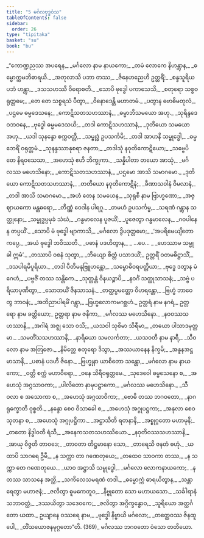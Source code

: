 ```yaml
---
title: "5 မင်္ဂလဗုဒ္ဓဝံသ"
tableOfContents: false
sidebar:
  order: 26
type: "tipitaka"
basket: "su"
book: "bu"
---
```



<DynamicBreadcrumb />

<Division number="1" book="bu">

<Paragraph number="343" type="verses" book="bu">
_“ကောဏ္ဍညဿ အပရေန,_  
_မင်္ဂလော နာမ နာယကော;_  
_တမံ လောကေ နိဟန္တွာန,_  
_ဓမ္မောက္ကမဘိဓာရယိ._  

</Paragraph>

</Division>
<Division number="2" book="bu">

<Paragraph number="344" type="verses" book="bu">
_အတုလာသိ ပဘာ တဿ,_  
_ဇိနေဟညေဟိ ဥတ္တရိံ;_  
_စန္ဒသူရိယပဘံ ဟန္တွာ,_  
_ဒသသဟဿီ ဝိရောစတိ._  

</Paragraph>

</Division>
<Division number="3" book="bu">

<Paragraph number="345" type="verses" book="bu">
_သောပိ ဗုဒ္ဓေါ ပကာသေသိ,_  
_စတုရော သစ္စဝရုတ္တမေ;_  
_တေ တေ သစ္စရသံ ပီတွာ,_  
_ဝိနောဒေန္တိ မဟာတမံ._  

</Paragraph>

</Division>
<Division number="4" book="bu">

<Paragraph number="346" type="verses" book="bu">
_ပတွာန ဗောဓိမတုလံ,_  
_ပဌမေ ဓမ္မဒေသနေ;_  
_ကောဋိသတသဟဿာနံ,_  
_ဓမ္မာဘိသမယော အဟု._  

</Paragraph>

</Division>
<Division number="5" book="bu">

<Paragraph number="347" type="verses" book="bu">
_သုရိန္ဒဒေဝဘဝနေ,_  
_ဗုဒ္ဓေါ ဓမ္မမဒေသယိ;_  
_တဒါ ကောဋိသဟဿာနံ,_  
_ဒုတိယော သမယော အဟု._  

</Paragraph>

</Division>
<Division number="6" book="bu">

<Paragraph number="348" type="verses" book="bu">
_ယဒါ သုနန္ဒော စက္ကဝတ္တီ,_  
_သမ္ဗုဒ္ဓံ ဥပသင်္ကမိ;_  
_တဒါ အာဟနိ သမ္ဗုဒ္ဓေါ,_  
_ဓမ္မဘေရိံ ဝရုတ္တမံ._  

</Paragraph>

</Division>
<Division number="7" book="bu">

<Paragraph number="349" type="verses" book="bu">
_သုနန္ဒဿာနုစရာ ဇနတာ,_  
_တဒါသုံ နဝုတိကောဋိယော;_  
_သဗ္ဗေပိ တေ နိရဝသေသာ,_  
_အဟေသုံ ဧဟိ ဘိက္ခုကာ._  

</Paragraph>

</Division>
<Division number="8" book="bu">

<Paragraph number="350" type="verses" book="bu">
_သန္နိပါတာ တယော အာသုံ,_  
_မင်္ဂလဿ မဟေသိနော;_  
_ကောဋိသတသဟဿာနံ,_  
_ပဌမော အာသိ သမာဂမော._  

</Paragraph>

</Division>
<Division number="9" book="bu">

<Paragraph number="351" type="verses" book="bu">
_ဒုတိယော ကောဋိသတသဟဿာနံ,_  
_တတိယော နဝုတိကောဋိနံ;_  
_ခီဏာသဝါနံ ဝိမလာနံ,_  
_တဒါ အာသိ သမာဂမော._  

</Paragraph>

</Division>
<Division number="10" book="bu">

<Paragraph number="352" type="verses" book="bu">
_အဟံ တေန သမယေန,_  
_သုရုစီ နာမ ဗြာဟ္မဏော;_  
_အဇ္ဈာယကော မန္တဓရော,_  
_တိဏ္ဏံ ဝေဒါန ပါရဂူ._  

</Paragraph>

</Division>
<Division number="11" book="bu">

<Paragraph number="353" type="verses" book="bu">
_တမဟံ ဥပသင်္ကမ္မ,_  
_သရဏံ ဂန္တွာန သတ္ထုနော;_  
_သမ္ဗုဒ္ဓပ္ပမုခံ သံဃံ,_  
_ဂန္ဓမာလေန ပူဇယိံ;_  
_ပူဇေတွာ ဂန္ဓမာလေန,_  
_ဂဝပါနေန တပ္ပယိံ._  

</Paragraph>

</Division>
<Division number="12" book="bu">

<Paragraph number="354" type="verses" book="bu">
_သောပိ မံ ဗုဒ္ဓေါ ဗျာကာသိ,_  
_မင်္ဂလော ဒွိပဒုတ္တမော;_  
_‘အပရိမေယျိတော ကပ္ပေ,_  
_အယံ ဗုဒ္ဓေါ ဘဝိဿတိ._  

</Paragraph>

</Division>
<Division number="13" book="bu">

<Paragraph number="355" type="verses" book="bu">
_ပဓာနံ ပဒဟိတွာန,_  
_ …ပေ… _  
_ဟေဿာမ သမ္မုခါ ဣမံ’._  

</Paragraph>

</Division>
<Division number="14" book="bu">

<Paragraph number="356" type="verses" book="bu">
_တဿာပိ ဝစနံ သုတွာ,_  
_ဘိယျော စိတ္တံ ပသာဒယိံ;_  
ဥတ္တရိံ ဝတမဓိဋ္ဌာသိံ,_  
_ဒသပါရမိပူရိယာ._  

</Paragraph>

</Division>
<Division number="15" book="bu">

<Paragraph number="357" type="verses" book="bu">
_တဒါ ပီတိမနုဗြူဟန္တော,_  
_သမ္ဗောဓိဝရပတ္တိယာ;_  
_ဗုဒ္ဓေ ဒတွာန မံ ဂေဟံ,_  
_ပဗ္ဗဇိံ တဿ သန္တိကေ._  

</Paragraph>

</Division>
<Division number="16" book="bu">

<Paragraph number="358" type="verses" book="bu">
_သုတ္တန္တံ ဝိနယဉ္စာပိ,_  
_နဝင်္ဂံ သတ္ထုသာသနံ;_  
_သဗ္ဗံ ပရိယာပုဏိတွာ,_  
_သောဘယိံ ဇိနသာသနံ._  

</Paragraph>

</Division>
<Division number="17" book="bu">

<Paragraph number="359" type="verses" book="bu">
_တတ္ထပ္ပမတ္တော ဝိဟရန္တော,_  
_ဗြဟ္မံ ဘာဝေတွ ဘာဝနံ;_  
_အဘိညာပါရမိံ ဂန္တွာ,_  
_ဗြဟ္မလောကမဂစ္ဆဟံ._  

</Paragraph>

</Division>
<Division number="18" book="bu">

<Paragraph number="360" book="bu">
ဥတ္တရံ နာမ နဂရံ,_  
ဥတ္တရော နာမ ခတ္တိယော;_  
ဥတ္တရာ နာမ ဇနိကာ,_  
_မင်္ဂလဿ မဟေသိနော._  

</Paragraph>

</Division>
<Division number="19" book="bu">

<Paragraph number="361" type="verses" book="bu">
_နဝဝဿသဟဿာနိ,_  
_အဂါရံ အဇ္ဈ သော ဝသိ;_  
_ယသဝါ သုစိမာ သိရီမာ,_  
_တယော ပါသာဒမုတ္တမာ._  

</Paragraph>

</Division>
<Division number="20" book="bu">

<Paragraph number="362" type="verses" book="bu">
_သမတိံသသဟဿာနိ,_  
_နာရိယော သမလင်္ကတာ;_  
_ယသဝတီ နာမ နာရီ,_  
_သီဝလော နာမ အတြဇော._  

</Paragraph>

</Division>
<Division number="21" book="bu">

<Paragraph number="363" type="verses" book="bu">
_နိမိတ္တေ စတုရော ဒိသွာ,_  
_အဿယာနေန နိက္ခမိ;_  
_အနူနအဋ္ဌမာသာနိ,_  
_ပဓာနံ ပဒဟီ ဇိနော._  

</Paragraph>

</Division>
<Division number="22" book="bu">

<Paragraph number="364" type="verses" book="bu">
_ဗြဟ္မုနာ ယာစိတော သန္တော,_  
_မင်္ဂလော နာမ နာယကော;_  
_ဝတ္တိ စက္ကံ မဟာဝီရော,_  
_ဝနေ သိရီဝရုတ္တမေ._  

</Paragraph>

</Division>
<Division number="23" book="bu">

<Paragraph number="365" type="verses" book="bu">
_သုဒေဝေါ ဓမ္မသေနော စ,_  
_အဟေသုံ အဂ္ဂသာဝကာ;_  
_ပါလိတော နာမုပဋ္ဌာကော,_  
_မင်္ဂလဿ မဟေသိနော._  

</Paragraph>

</Division>
<Division number="24" book="bu">

<Paragraph number="366" type="verses" book="bu">
_သီဝလာ စ အသောကာ စ,_  
_အဟေသုံ အဂ္ဂသာဝိကာ;_  
_ဗောဓိ တဿ ဘဂဝတော,_  
_နာဂရုက္ခောတိ ဝုစ္စတိ._  

</Paragraph>

</Division>
<Division number="25" book="bu">

<Paragraph number="367" type="verses" book="bu">
_နန္ဒော စေဝ ဝိသာခေါ စ,_  
_အဟေသုံ အဂ္ဂုပဋ္ဌကာ;_  
_အနုလာ စေဝ သုတနာ စ,_  
_အဟေသုံ အဂ္ဂုပဋ္ဌိကာ._  

</Paragraph>

</Division>
<Division number="26" book="bu">

<Paragraph number="368" type="verses" book="bu">
_အဋ္ဌာသီတိ ရတနာနိ,_  
_အစ္စုဂ္ဂတော မဟာမုနိ;_  
_တတော နိဒ္ဓါဝတီ ရံသီ,_  
_အနေကသတသဟဿိယော._  

</Paragraph>

</Division>
<Division number="27" book="bu">

<Paragraph number="369" type="verses" book="bu">
_နဝုတိဝဿသဟဿာနိ,_  
_အာယု ဝိဇ္ဇတိ တာဝဒေ;_  
_တာဝတာ တိဋ္ဌမာနော သော,_  
_တာရေသိ ဇနတံ ဗဟုံ._  

</Paragraph>

</Division>
<Division number="28" book="bu">

<Paragraph number="370" type="verses" book="bu">
_ယထာပိ သာဂရေ ဦမီ,_  
_န သက္ကာ တာ ဂဏေတုယေ;_  
_တထေဝ သာဝကာ တဿ,_  
_န သက္ကာ တေ ဂဏေတုယေ._  

</Paragraph>

</Division>
<Division number="29" book="bu">

<Paragraph number="371" type="verses" book="bu">
_ယာဝ အဋ္ဌာသိ သမ္ဗုဒ္ဓေါ,_  
_မင်္ဂလော လောကနာယကော;_  
_န တဿ သာသနေ အတ္ထိ,_  
_သကိလေသမရဏံ တဒါ._  

</Paragraph>

</Division>
<Division number="30" book="bu">

<Paragraph number="372" type="verses" book="bu">
_ဓမ္မောက္ကံ ဓာရယိတွာန,_  
_သန္တာရေတွာ မဟာဇနံ;_  
_ဇလိတွာ ဓူမကေတူဝ,_  
_နိဗ္ဗုတော သော မဟာယသော._  

</Paragraph>

</Division>
<Division number="31" book="bu">

<Paragraph number="373" type="verses" book="bu">
_သင်္ခါရာနံ သဘာဝတ္ထံ,_  
_ဒဿယိတွာ သဒေဝကေ;_  
_ဇလိတွာ အဂ္ဂိက္ခန္ဓောဝ,_  
_သူရိယော အတ္ထင်္ဂတော ယထာ._  

</Paragraph>

</Division>
<Division number="32" book="bu">

<Paragraph number="374" type="verses" book="bu">
ဥယျာနေ ဝဿရေ နာမ,_  
_ဗုဒ္ဓေါ နိဗ္ဗာယိ မင်္ဂလော;_  
_တတ္ထေဝဿ ဇိနထူပေါ,_  
_တိံသယောဇနမုဂ္ဂတော”တိ. (369)_  


</Paragraph>
</Division>

<Paragraph number="375" type="center" book="bu">
မင်္ဂလဿ ဘဂဝတော ဝံသော တတိယော.
</Paragraph>